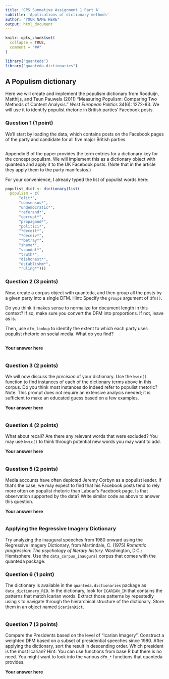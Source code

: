 ```yaml
---
title: 'CPS Summative Assignment 1 Part A'
subtitle: 'Applications of dictionary methods'
author: "YOUR NAME HERE"
output: html_document
---
```


```r
knitr::opts_chunk$set(
  collapse = TRUE,
  comment = "##"
)

library("quanteda")
library("quanteda.dictionaries")
```



## A Populism dictionary

Here we will create and implement the populism dictionary from Rooduijn, Matthijs, and Teun Pauwels (2011) "Measuring Populism: Comparing Two Methods of Content Analysis." *West European Politics* 34(6): 1272-83. We will use it to identify populist rhetoric in British parties' Facebook posts.

### Question 1 (1 point)

We'll start by loading the data, which contains posts on the Facebook pages of the party and candidate for all five major British parties. 

```r

```

Appendix B of the paper provides the term entries for a dictionary key for the concept populism. We will implement this as a dictionary object with quanteda and apply it to the UK Facebook posts. (Note that in the article they apply them to the party manifestos.)

For your convenience, I already typed the list of populist words here:

```r
populist_dict <- dictionary(list(
  populism = c(
      "elit*",
      "consensus*",
      "undemocratic*",
      "referend*",
      "corrupt*",
      "propagand*",
      "politici*",
      "*deceit*",
      "*deceiv*",
      "*betray*",
      "shame*",
      "scandal*",
      "truth*",
      "dishonest*",
      "establishm*",
      "ruling*")))

```

### Question 2 (3 points)

Now, create a corpus object with quanteda, and then group all the posts by a given party into a single DFM. Hint: Specify the `groups` argument of `dfm()`.

Do you think it makes sense to normalize for document length in this context? If so, make sure you convert the DFM into proportions. If not, leave as is.

Then, use `dfm_lookup` to identify the extent to which each party uses populist rhetoric on social media. What do you find?

```r

```

**Your answer here**

>  

```r

```
### Question 3 (2 points)


We will now discuss the _precision_ of your dictionary. Use the `kwic()` function to find instances of each of the dictionary terms above in this corpus. Do you think most instances do indeed refer to populist rhetoric? Note: This prompt does not require an extensive analysis needed; it is sufficient to make an educated guess based on a few examples.

**Your answer here**

> 

```r

```

### Question 4 (2 points)

What about recall? Are there any relevant words that were excluded? You may use `kwic()` to think through potential new words you may want to add. 

**Your answer here**

> 

```r

```

### Question 5 (2 points)

Media accounts have often depicted Jeremy Corbyn as a populist leader. If that's the case, we may expect to find that his Facebook posts tend to rely more often on populist rhetoric than Labour's Facebook page. Is that observation supported by the data? Write similar code as above to answer this question.

**Your answer here**

>

```r

```



### Applying the Regressive Imagery Dictionary

Try analyzing the inaugural speeches from 1980 onward using the Regressive Imagery Dictionary, from Martindale, C. (1975) *Romantic progression: The psychology of literary history.* Washington, D.C.: Hemisphere. Use the `data_corpus_inaugural` corpus that comes with the quanteda package.

### Question 6 (1 point)

The dictionary is available in the `quanteda.dictionaries` package as `data_dictionary_RID`. In the dictionary, look for `ICARIAN_IM` that contains the patterns that match Icarian words. Extract those patterns by repeatedly using `$` to navigate through the hierarchical structure of the dictionary. Store them in an object named `icarianDict`.

```r

```


### Question 7 (3 points)

Compare the Presidents based on the level of "Icarian Imagery". Construct a weighted DFM based on a subset of presidential speeches since 1980. After applying the dictionary, sort the result in descending order. Which president is the most Icarian? Hint: You can use functions from base R but there is no need. You might want to look into the various `dfm_*` functions that quanteda provides.

**Your answer here**

> 

```r

```

